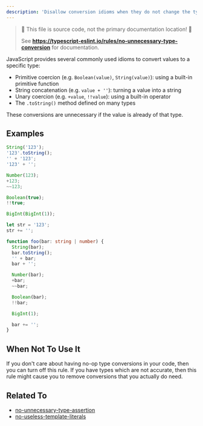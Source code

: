 ---
description: 'Disallow conversion idioms when they do not change the type or value of the expression.'
---


> 🛑 This file is source code, not the primary documentation location! 🛑
>
> See **https://typescript-eslint.io/rules/no-unnecessary-type-conversion** for documentation.

JavaScript provides several commonly used idioms to convert values to a specific type:

- Primitive coercion (e.g. `Boolean(value)`, `String(value)`): using a built-in primitive function
- String concatenation (e.g. `value + ''`): turning a value into a string
- Unary coercion (e.g. `+value`, `!!value`): using a built-in operator
- The `.toString()` method defined on many types

These conversions are unnecessary if the value is already of that type.

## Examples

<Tabs>
<TabItem value="❌ Incorrect">

```ts
String('123');
'123'.toString();
'' + '123';
'123' + '';

Number(123);
+123;
~~123;

Boolean(true);
!!true;

BigInt(BigInt(1));

let str = '123';
str += '';
```

</TabItem>
<TabItem value="✅ Correct">

```ts
function foo(bar: string | number) {
  String(bar);
  bar.toString();
  '' + bar;
  bar + '';

  Number(bar);
  +bar;
  ~~bar;

  Boolean(bar);
  !!bar;

  BigInt(1);

  bar += '';
}
```

</TabItem>
</Tabs>

## When Not To Use It

If you don't care about having no-op type conversions in your code, then you can turn off this rule.
If you have types which are not accurate, then this rule might cause you to remove conversions that you actually do need.

## Related To

- [no-unnecessary-type-assertion](./no-unnecessary-type-assertion.mdx)
- [no-useless-template-literals](./no-useless-template-literals.mdx)
